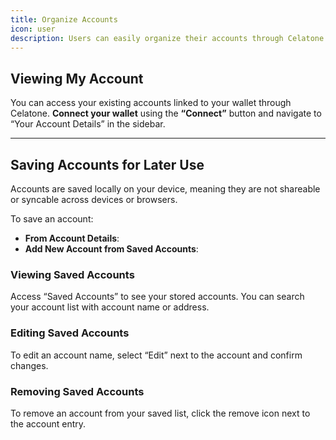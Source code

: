 ```yaml
---
title: Organize Accounts
icon: user
description: Users can easily organize their accounts through Celatone for efficient management and access.
---
```


## Viewing My Account

You can access your existing accounts linked to your wallet through Celatone. **Connect your wallet** using the **“Connect”** button and navigate to “Your Account Details” in the sidebar.

---

## Saving Accounts for Later Use

Accounts are saved locally on your device, meaning they are not shareable or syncable across devices or browsers.

To save an account:

- **From Account Details**:
- **Add New Account from Saved Accounts**:

### Viewing Saved Accounts

Access “Saved Accounts” to see your stored accounts. You can search your account list with account name or address.

### Editing Saved Accounts

To edit an account name, select “Edit” next to the account and confirm changes.

### Removing Saved Accounts

To remove an account from your saved list, click the remove icon next to the account entry.
